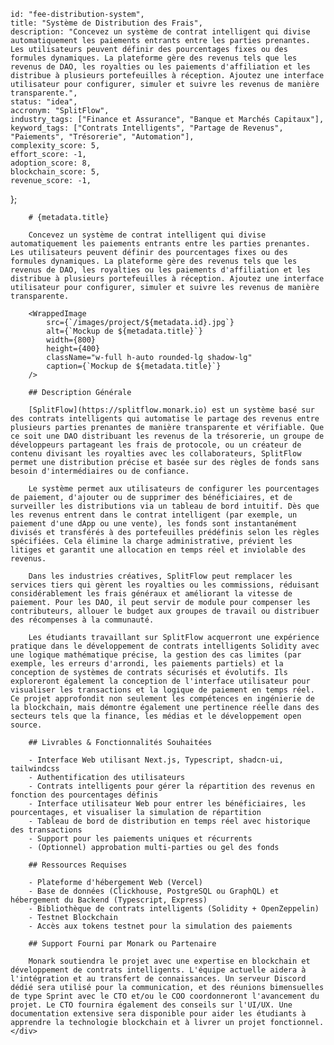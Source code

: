 
    
    id: "fee-distribution-system",
    title: "Système de Distribution des Frais",
    description: "Concevez un système de contrat intelligent qui divise automatiquement les paiements entrants entre les parties prenantes. Les utilisateurs peuvent définir des pourcentages fixes ou des formules dynamiques. La plateforme gère des revenus tels que les revenus de DAO, les royalties ou les paiements d'affiliation et les distribue à plusieurs portefeuilles à réception. Ajoutez une interface utilisateur pour configurer, simuler et suivre les revenus de manière transparente.",
    status: "idea",
    accronym: "SplitFlow",
    industry_tags: ["Finance et Assurance", "Banque et Marchés Capitaux"],
    keyword_tags: ["Contrats Intelligents", "Partage de Revenus", "Paiements", "Trésorerie", "Automation"],
    complexity_score: 5,
    effort_score: -1,
    adoption_score: 8,
    blockchain_score: 5,
    revenue_score: -1,
};

<div className="flex">
    <div className="hidden sticky top-0">
        <ProjectMetadata metadata={metadata} />
    </div>
    <div className="w-full">

        # {metadata.title}

        Concevez un système de contrat intelligent qui divise automatiquement les paiements entrants entre les parties prenantes. Les utilisateurs peuvent définir des pourcentages fixes ou des formules dynamiques. La plateforme gère des revenus tels que les revenus de DAO, les royalties ou les paiements d'affiliation et les distribue à plusieurs portefeuilles à réception. Ajoutez une interface utilisateur pour configurer, simuler et suivre les revenus de manière transparente.

        <WrappedImage
            src={`/images/project/${metadata.id}.jpg`}
            alt={`Mockup de ${metadata.title}`}
            width={800}
            height={400}
            className="w-full h-auto rounded-lg shadow-lg"
            caption={`Mockup de ${metadata.title}`}
        />

        ## Description Générale
        
        [SplitFlow](https://splitflow.monark.io) est un système basé sur des contrats intelligents qui automatise le partage des revenus entre plusieurs parties prenantes de manière transparente et vérifiable. Que ce soit une DAO distribuant les revenus de la trésorerie, un groupe de développeurs partageant les frais de protocole, ou un créateur de contenu divisant les royalties avec les collaborateurs, SplitFlow permet une distribution précise et basée sur des règles de fonds sans besoin d'intermédiaires ou de confiance.
        
        Le système permet aux utilisateurs de configurer les pourcentages de paiement, d'ajouter ou de supprimer des bénéficiaires, et de surveiller les distributions via un tableau de bord intuitif. Dès que les revenus entrent dans le contrat intelligent (par exemple, un paiement d'une dApp ou une vente), les fonds sont instantanément divisés et transférés à des portefeuilles prédéfinis selon les règles spécifiées. Cela élimine la charge administrative, prévient les litiges et garantit une allocation en temps réel et inviolable des revenus.
        
        Dans les industries créatives, SplitFlow peut remplacer les services tiers qui gèrent les royalties ou les commissions, réduisant considérablement les frais généraux et améliorant la vitesse de paiement. Pour les DAO, il peut servir de module pour compenser les contributeurs, allouer le budget aux groupes de travail ou distribuer des récompenses à la communauté.
        
        Les étudiants travaillant sur SplitFlow acquerront une expérience pratique dans le développement de contrats intelligents Solidity avec une logique mathématique précise, la gestion des cas limites (par exemple, les erreurs d'arrondi, les paiements partiels) et la conception de systèmes de contrats sécurisés et évolutifs. Ils exploreront également la conception de l'interface utilisateur pour visualiser les transactions et la logique de paiement en temps réel. Ce projet approfondit non seulement les compétences en ingénierie de la blockchain, mais démontre également une pertinence réelle dans des secteurs tels que la finance, les médias et le développement open source.

        ## Livrables & Fonctionnalités Souhaitées

        - Interface Web utilisant Next.js, Typescript, shadcn-ui, tailwindcss
        - Authentification des utilisateurs 
        - Contrats intelligents pour gérer la répartition des revenus en fonction des pourcentages définis
        - Interface utilisateur Web pour entrer les bénéficiaires, les pourcentages, et visualiser la simulation de répartition
        - Tableau de bord de distribution en temps réel avec historique des transactions
        - Support pour les paiements uniques et récurrents
        - (Optionnel) approbation multi-parties ou gel des fonds

        ## Ressources Requises

        - Plateforme d'hébergement Web (Vercel)
        - Base de données (Clickhouse, PostgreSQL ou GraphQL) et hébergement du Backend (Typescript, Express)
        - Bibliothèque de contrats intelligents (Solidity + OpenZeppelin)
        - Testnet Blockchain
        - Accès aux tokens testnet pour la simulation des paiements

        ## Support Fourni par Monark ou Partenaire

        Monark soutiendra le projet avec une expertise en blockchain et développement de contrats intelligents. L'équipe actuelle aidera à l'intégration et au transfert de connaissances. Un serveur Discord dédié sera utilisé pour la communication, et des réunions bimensuelles de type Sprint avec le CTO et/ou le COO coordonneront l'avancement du projet. Le CTO fournira également des conseils sur l'UI/UX. Une documentation extensive sera disponible pour aider les étudiants à apprendre la technologie blockchain et à livrer un projet fonctionnel.
    </div>
</div>